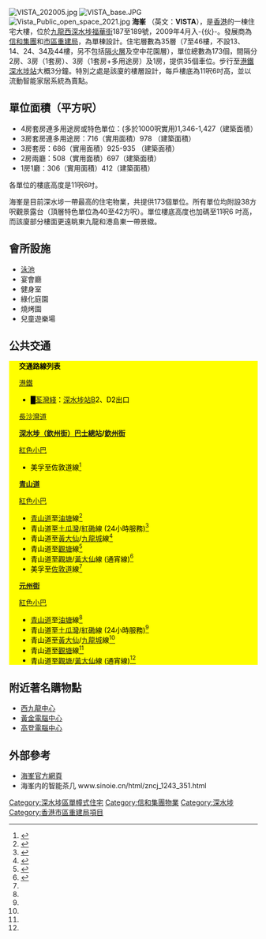 {{Coord|22.3329|114.1609|display=title}}
[[File:VISTA_202005.jpg|thumb]]
[[File:VISTA_base.JPG|thumb]] 
[[File:Vista_Public_open_space_2021.jpg|thumb]] 
'''海峯''' （英文：'''VISTA'''），是[[香港|香港]]的一棟住宅大樓，位於[[九龍西|九龍西]][[深水埗|深水埗]][[福華街|福華街]]187至189號，2009年4月入-{伙}-。發展商為[[信和集團|信和集團]]和[[市區重建局|市區重建局]]，為單棟設計。住宅層數為35層（7至46樓，不設13、14、24、34及44樓，另不包括[[隔火層|隔火層]]及空中花園層），單位總數為173個，間隔分2房、3房（1套房）、3房（1套房+多用途房）及1房，提供35個車位。步行至[[港鐵|港鐵]][[深水埗站|深水埗站]]大概3分鐘。特別之處是該廈的樓層設計，每戶樓底為11呎6吋高，並以流動智能家居系統為賣點。

== 單位面積（平方呎） ==
*4房套房連多用途房或特色單位：(多於1000呎實用)1,346-1,427（建築面積）
*3房套房連多用途房：716（實用面積）978 （建築面積）
*3房套房：686（實用面積）925-935 （建築面積）
*2房兩廳：508（實用面積）697（建築面積）
*1房1廳：306（實用面積）412（建築面積）
 
各單位的樓底高度是11呎6吋。

海峯是目前深水埗一帶最高的住宅物業，共提供173個單位。所有單位均附設38方呎觀景露台（頂層特色單位為40至42方呎）。單位樓底高度也加碼至11呎6 吋高，而該廈部分樓面更遠眺東九龍和港島東一帶景緻。

== 會所設施 ==
*[[泳池|泳池]]
*宴會廳
*健身室
*綠化庭園
*燒烤園
*兒童遊樂場

==公共交通==
<div class="NavFrame collapsed" style="color: black; background-color: #FFFF00; margin: 0 auto; padding: 0 10px; text-align: left;"><div class="NavHead" style="background-color: #FFFF00; margin: 0 auto; padding: 0 10px; font-weight:normal;">'''交通路線列表'''</div><div class="NavContent" style="background-color: #FFFF00; margin: 0 auto; padding: 0 10px;">
;[[港鐵|港鐵]]
*<font color="{{荃灣綫色彩}}">█</font>[[荃灣綫|荃灣綫]]：[[深水埗站|深水埗站]]B2、D2出口

;[[長沙灣道|長沙灣道]]
{{九龍新界巴士簡單列表|2X|6F|13P|30X|31B|33A|35A|36A|36B|37|41|42|42A|43C|44|45|46|52X|58X|59X|60X|66X|67X|68X|69X|86C|98C|98S|214|214P|234X|238X|265B|270B|270D|272E|286C|702|796C|796E}}
{{過海隧道巴士簡單列表|102|102P|102R|112|117|171|171A|171P|904|905|970|970X|N122|N171}}{{大嶼山巴士簡單列表|1R|A20|E21|E21A|E21C|N21|N21A}}
{{九龍專線小巴簡單列表|45B|45M|75}}
;'''[[深水埗（欽州街）巴士總站|深水埗（欽州街）巴士總站]]/[[欽州街|欽州街]]'''
{{九龍新界巴士簡單列表|2F|2X|31B|36A|36B|43C|44|46|52X|86C|265B|270B|272E|286C|286P|286X|702|702B}}{{過海隧道巴士簡單列表|112|117|118|118P|970|N118|N122}}
{{九龍專線小巴簡單列表|45M|75}}
;[[紅色小巴|紅色小巴]]
*美孚至佐敦道線<ref name="美孚—旺角及佐敦道">{{Cite web |url=http://www.16seats.net/chi/rmb/r_k63.html |title=美孚—旺角及佐敦道 |access-date=2016-12-05 |archive-url=https://web.archive.org/web/20160920172439/http://www.16seats.net/chi/rmb/r_k63.html |archive-date=2016-09-20 |dead-url=yes }}</ref>
'''[[青山道|青山道]]'''
{{九龍新界巴士簡單列表|2A|2B|2F|6|6C|6D|31B|36A|72|86|86A|86C|N241}}{{過海隧道巴士簡單列表|N122}}{{新界專線小巴簡單列表|411}}
;[[香港小巴|紅色小巴]]
*[[青山道|青山道]]至[[油塘|油塘]]線<ref name="青山道香港紗廠—藍田及油塘">{{Cite web |url=http://www.16seats.net/chi/rmb/r_k38.html |title=青山道香港紗廠—藍田及油塘 |accessdate=2016-12-05 |archive-date=2017-05-06 |archive-url=https://web.archive.org/web/20170506144403/http://www.16seats.net/chi/rmb/r_k38.html |dead-url=no }}</ref>
*青山道至[[土瓜灣|土瓜灣]]/[[紅磡|紅磡]]線 (24小時服務)<ref name="土瓜灣及紅磡—青山道">{{Cite web |url=http://www.16seats.net/chi/rmb/r_k61.html |title=土瓜灣及紅磡—青山道 |accessdate=2016-12-05 |archive-date=2017-01-19 |archive-url=https://web.archive.org/web/20170119092317/http://www.16seats.net/chi/rmb/r_k61.html |dead-url=no }}</ref>
*青山道至[[黃大仙_(香港地方)|黃大仙]]/[[九龍城|九龍城]]線<ref name="黃大仙及九龍城—青山道">{{Cite web |url=http://www.16seats.net/chi/rmb/r_k62.html |title=黃大仙及九龍城—青山道 |accessdate=2016-12-05 |archive-date=2016-10-05 |archive-url=https://web.archive.org/web/20161005052019/http://www.16seats.net/chi/rmb/r_k62.html |dead-url=no }}</ref>
*青山道至[[觀塘|觀塘]]線<ref name="觀塘協和街—青山道香港紗廠">{{Cite web |url=http://www.16seats.net/chi/rmb/r_k02.html |title=觀塘協和街—青山道香港紗廠 |accessdate=2016-12-05 |archive-date=2016-10-26 |archive-url=https://web.archive.org/web/20161026155503/http://www.16seats.net/chi/rmb/r_k02.html |dead-url=no }}</ref>
*青山道至[[觀塘|觀塘]]/[[黃大仙_(香港地方)|黃大仙]]線 (通宵線)<ref name="觀塘及黃大仙—青山道">{{Cite web |url=http://www.16seats.net/chi/rmb/r_k22.html |title=觀塘及黃大仙—青山道 |accessdate=2016-12-05 |archive-date=2016-09-27 |archive-url=https://web.archive.org/web/20160927232923/http://www.16seats.net/chi/rmb/r_k22.html |dead-url=no }}</ref>
*美孚至[[佐敦道|佐敦道]]線<ref name="美孚—旺角及佐敦道"/>
;'''[[元州街|元州街]]'''
{{九龍新界巴士簡單列表|2B|2F|31B|36A|72|86|86A|86C|214|214P|702|702B}}
{{九龍專線小巴簡單列表|42}}{{新界專線小巴簡單列表|411}}
;[[香港小巴|紅色小巴]]
*[[青山道|青山道]]至[[油塘|油塘]]線<ref name="青山道香港紗廠—藍田及油塘"/>
*青山道至[[土瓜灣|土瓜灣]]/[[紅磡|紅磡]]線 (24小時服務)<ref name="土瓜灣及紅磡—青山道"/>
*青山道至[[黃大仙_(香港地方)|黃大仙]]/[[九龍城|九龍城]]線<ref name="黃大仙及九龍城—青山道"/>
*青山道至[[觀塘|觀塘]]線<ref name="觀塘協和街—青山道香港紗廠"/>
*青山道至[[觀塘|觀塘]]/[[黃大仙_(香港地方)|黃大仙]]線 (通宵線)<ref name="觀塘及黃大仙—青山道"/>
</div></div>

== 附近著名購物點 ==
*[[西九龍中心|西九龍中心]]
*[[黃金電腦商場|黃金電腦中心]]
*[[高登電腦中心|高登電腦中心]]

== 外部參考 ==
{{commons category|VISTA (Sino Land)}}
* [https://web.archive.org/web/20090222210247/http://www.thevista.hk/ 海峯官方網頁]
* 海峯内的智能茶几 www.sinoie.cn/html/zncj_1243_351.html

{{信和置業}}{{市區重建局}}

[[Category:深水埗區單幢式住宅|Category:深水埗區單幢式住宅]]
[[Category:信和集團物業|Category:信和集團物業]]
[[Category:深水埗|Category:深水埗]]
[[Category:香港市區重建局項目|Category:香港市區重建局項目]]